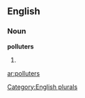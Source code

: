 
==English==

===Noun===
'''polluters'''

# {{plural of|[[polluter]]}}

[[Category:English plurals]]

[[ar:polluters]]